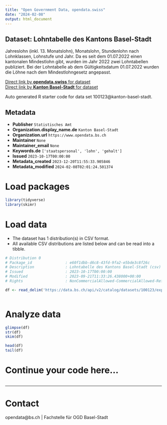 ```yaml
---
title: "Open Government Data, opendata.swiss"
date: "2024-02-08"
output: html_document
---
```


## Dataset: Lohntabelle des Kantons Basel-Stadt

Jahreslohn (inkl. 13. Monatslohn), Monatslohn, Stundenlohn nach Lohnklassen, Lohnstufe und Jahr. Da es seit dem 01.07.2022 einen kantonalen Mindestlohn gibt, wurden im Jahr 2022 zwei Lohntabellen publiziert. Bei der Lohntabelle ab dem Gültigkeitsdatum 01.07.2022 wurden die Löhne nach dem Mindestlohngesetz angepasst.

[Direct link by **opendata.swiss** for dataset](https://opendata.swiss/de/dataset/lohntabelle-des-kantons-basel-stadt)<br>
[Direct link by **Kanton Basel-Stadt** for dataset](https://data.bs.ch/explore/dataset/100123/)

Auto generated R starter code for data set 100123@kanton-basel-stadt.

## Metadata

- **Publisher** `Statistisches Amt`
- **Organization.display_name.de** `Kanton Basel-Stadt`
- **Organization.url** `https://www.opendata.bs.ch`
- **Maintainer** `None`
- **Maintainer_email** `None`
- **Keywords.de** `['staatspersonal', 'lohn', 'gehalt']`
- **Issued** `2023-10-17T00:00:00`
- **Metadata_created** `2023-12-20T11:55:33.905846`
- **Metadata_modified** `2024-02-08T02:01:24.501374`


# Load packages

```r

library(tidyverse)
library(skimr)

```

# Load data

-   The dataset has 1 distribution(s) in CSV format.
-   All available CSV distributions are listed below and can be read into a tibble.

```r

# Distribution 0
# Package_id               : e60f1dbb-d6c8-43fd-9fa2-e5bde3c8f26c
# Description              : Lohntabelle des Kantons Basel-Stadt (csv)
# Issued                   : 2023-10-17T00:00:00
# Modified                 : 2023-09-21T11:33:26.438000+00:00
# Rights                   : NonCommercialAllowed-CommercialAllowed-ReferenceRequired

df <- read_delim('https://data.bs.ch/api/v2/catalog/datasets/100123/exports/csv')



```

# Analyze data

```r

glimpse(df)
str(df)
skim(df)

head(df)
tail(df)

```

# Continue your code here...

```r

```

------------------------------------------------------------------------

# Contact

opendata@bs.ch | Fachstelle für OGD Basel-Stadt
